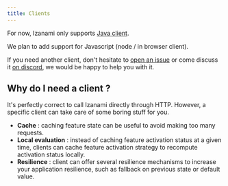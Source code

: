```yaml
---
title: Clients
---
```


For now, Izanami only supports [Java client](./01-java/index.mdx).

We plan to add support for Javascript (node / in browser client).

If you need another client, don't hesitate to <a href="https://github.com/MAIF/izanami/issues">open an issue</a> or come discuss it <a href="TODO">on discord</a>, we would be happy to help you with it.

## Why do I need a client ?

It's perfectly correct to call Izanami directly through HTTP. However, a specific client can take care of some boring stuff for you.

- **Cache** : caching feature state can be useful to avoid making too many requests.
- **Local evaluation** : instead of caching feature activation status at a given time, clients can cache feature activation strategy to recompute activation status locally.
- **Resilience** : client can offer several resilience mechanisms to increase your application resilience, such as fallback on previous state or default value.
